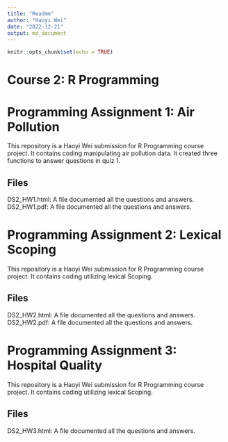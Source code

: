 ```yaml
---
title: "Readme"
author: "Haoyi Wei"
date: "2022-12-21"
output: md_document
---
```


```r
knitr::opts_chunk$set(echo = TRUE)
```
# Course 2: R Programming
# Programming Assignment 1: Air Pollution
This repository is a Haoyi Wei submission for R Programming course project. It contains coding manipulating air pollution data. It created three functions to answer questions in quiz 1.

## Files
DS2_HW1.html: A file documented all the questions and answers.
DS2_HW1.pdf: A file documented all the questions and answers.

# Programming Assignment 2: Lexical Scoping
This repository is a Haoyi Wei submission for R Programming course project. It contains coding utilizing lexical Scoping.

## Files
DS2_HW2.html: A file documented all the questions and answers.
DS2_HW2.pdf: A file documented all the questions and answers.

# Programming Assignment 3: Hospital Quality
This repository is a Haoyi Wei submission for R Programming course project. It contains coding utilizing lexical Scoping.

## Files
DS2_HW3.html: A file documented all the questions and answers.


